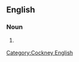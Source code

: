 ==English==

===Noun===
{{en-noun}}

# {{lb|en|British}} {{n-g|An informal form of address; see '''[[guv]]'''. This version is especially likely to be applied to the owner of a business or the landlord of a public house.}}

[[Category:Cockney English]]